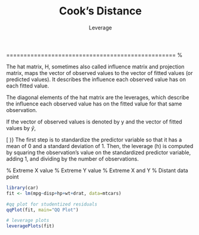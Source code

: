 % Cook's Distance
% Leverage
================================================= %



The hat matrix, H, sometimes also called influence matrix and projection matrix, maps the vector of observed values to the vector of 
fitted values (or predicted values). It describes the influence each observed value has on each fitted value.

The diagonal elements of the hat matrix are the leverages, which describe the influence each observed value has on the fitted value for that same observation.
 
If the vector of observed values is denoted by y and the vector of fitted values by $\hat{y}$,
 
\[ \hay{y()</tt>= H y\]



In linear regression model, the leverage score for \[ h_{ii()</tt>= (H)_{ii}\] the $i-th$ data unit is defined as:

 
\[ H = X(X^{T()</tt>X)^{-1}X^{T()</tt>\]
the diagonal of the hat matrix.


The leverage score is also known as the observation self-sensitivity or self-influence



### Leverage}
% http://onlinestatbook.com/2/regression/influential.html
% Leverage
The leverage of an observation is based on how much the observation's value on the predictor variable differs from the 
mean of the predictor variable. The greater an observation's leverage, the more potential it has to be an influential observation. 

For example, an observation with a value equal to the mean on the predictor variable has no influence on the slope of the regression line regardless of its value on the criterion variable. On the other hand, an observation that is extreme on the predictor variable has the potential to affect the slope greatly.



###Leverage}

* In statistics, leverage is a term used in connection with regression analysis and, in particular, in analyses aimed at identifying those observations that are far away from corresponding average predictor values.

* Generally, a point with leverage greater than $(2k+2)/n$ should be carefully examined, where k is the number of predictor variables and n is the number of observations.
*  Leverage points do not necessarily have a  effect on the outcome of fitting regression models.

* Leverage points are those observations, if any, made at extreme or outlying values of the independent variables such that the lack of neighboring observations means that the fitted regression model will pass close to that particular observation.[1]

%* Modern computer packages for statistical analysis include, as part of their facilities for regression analysis, various quantitative measures for identifying influential observations: among these measures is partial leverage, a measure of how a variable contributes to the leverage of a datum.



#### Standardization}
Another result of the fact that points further out on X have more leverage is that they tend to be closer to the regression line (or more accurately: the regression line is fit so as to be closer to them) than points that are near $\bar{x}$. In other words, the residual standard deviation can differ at different points on X (even if the error standard deviation is constant). To correct for this, residuals are often standardized so that they have constant variance (assuming the underlying data generating process is homoscedastic, of course).

=====================================================

#### Calculation of Leverage (h)}
The first step is to standardize the predictor variable so that it has a mean of 0 and a standard deviation of 1. 
Then, the leverage (h) is computed by squaring the observation's value on the standardized predictor variable, adding 1, 
and dividing by the number of observations.

% Extreme X value
% Extreme Y value
% Extreme X and Y 
% Distant data point



```r
library(car)
fit <- lm(mpg~disp+hp+wt+drat, data=mtcars) 

#qq plot for studentized residuals
qqPlot(fit, main="QQ Plot")  

# leverage plots
leveragePlots(fit) 

```

